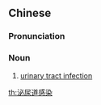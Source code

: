 ==Chinese==
{{zh-forms|type=32}}

===Pronunciation===
{{zh-pron
|m=mìniàodào gǎnrǎn
|c=bei3 niu6 dou6 gam2 jim5
|cat=n
}}

===Noun===
{{zh-noun}}

# [[urinary tract infection]]

[[th:泌尿道感染]]